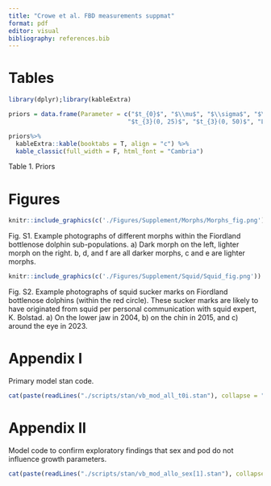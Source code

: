 ```yaml
---
title: "Crowe et al. FBD measurements suppmat"
format: pdf
editor: visual
bibliography: references.bib
---
```


# Tables

```r
library(dplyr);library(kableExtra)

priors = data.frame(Parameter = c("$t_{0}$", "$\\mu$", "$\\sigma$", "$\\sigma_{obs}$", "$L$"), `Prior_distribution` = c("Lognormal(0, 10)", "$N(0, 1000)$", 
                                 "$t_{3}(0, 25)$", "$t_{3}(0, 50)$", "LKJ(1)"))

priors%>%
  kableExtra::kable(booktabs = T, align = "c") %>%
  kable_classic(full_width = F, html_font = "Cambria")
```

Table 1. Priors

\newpage
# Figures

```r

knitr::include_graphics(c('./Figures/Supplement/Morphs/Morphs_fig.png'))

```

Fig. S1. Example photographs of different morphs within the Fiordland bottlenose dolphin sub-populations. a) Dark morph on the left, lighter morph on the right. b, d, and f are all darker morphs, c and e are lighter morphs.

```r

knitr::include_graphics(c('./Figures/Supplement/Squid/Squid_fig.png'))

```

Fig. S2. Example photographs of squid sucker marks on Fiordland bottlenose dolphins (within the red circle). These sucker marks are likely to have originated from squid per personal communication with squid expert, K. Bolstad. a) On the lower jaw in 2004, b) on the chin in 2015, and c) around the eye in 2023.

\newpage

# Appendix I

Primary model stan code.

```r

cat(paste(readLines("./scripts/stan/vb_mod_all_t0i.stan"), collapse = "\n"))
```

\newpage

# Appendix II

Model code to confirm exploratory findings that sex and pod do not influence growth parameters. 

```r

cat(paste(readLines("./scripts/stan/vb_mod_allo_sex[1].stan"), collapse = "\n"))
```